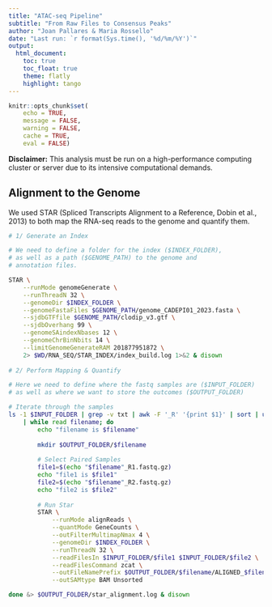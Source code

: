 ```yaml
---
title: "ATAC-seq Pipeline"
subtitle: "From Raw Files to Consensus Peaks"
author: "Joan Pallares & Maria Rossello"
date: "Last run: `r format(Sys.time(), '%d/%m/%Y')`"
output:
  html_document:
    toc: true
    toc_float: true
    theme: flatly
    highlight: tango
---
```


```r
knitr::opts_chunk$set(
	echo = TRUE,
	message = FALSE,
	warning = FALSE,
	cache = TRUE,
	eval = FALSE)
```

**Disclaimer:**
This analysis must be run on a high-performance computing cluster or server due to its intensive computational demands. 

## Alignment to the Genome

We used STAR (Spliced Transcripts Alignment to a Reference, Dobin et al., 2013) to both map the RNA-seq reads to the genome and quantify them.

```bash

# 1/ Generate an Index

# We need to define a folder for the index ($INDEX_FOLDER),
# as well as a path ($GENOME_PATH) to the genome and
# annotation files.

STAR \
    --runMode genomeGenerate \
    --runThreadN 32 \
    --genomeDir $INDEX_FOLDER \
    --genomeFastaFiles $GENOME_PATH/genome_CADEPI01_2023.fasta \
    --sjdbGTFfile $GENOME_PATH/clodip_v3.gtf \
    --sjdbOverhang 99 \
    --genomeSAindexNbases 12 \
    --genomeChrBinNbits 14 \
    --limitGenomeGenerateRAM 201877951872 \
    2> $WD/RNA_SEQ/STAR_INDEX/index_build.log 1>&2 & disown
    
# 2/ Perform Mapping & Quantify

# Here we need to define where the fastq samples are ($INPUT_FOLDER)
# as well as where we want to store the outcomes ($OUTPUT_FOLDER)

# Iterate through the samples
ls -1 $INPUT_FOLDER | grep -v txt | awk -F '_R' '{print $1}' | sort | uniq \
    | while read filename; do
        echo "filename is $filename"
        
        mkdir $OUTPUT_FOLDER/$filename
    
        # Select Paired Samples
        file1=$(echo "$filename"_R1.fastq.gz)
        echo "file1 is $file1"
        file2=$(echo "$filename"_R2.fastq.gz)
        echo "file2 is $file2"
    
        # Run Star
        STAR \
            --runMode alignReads \
            --quantMode GeneCounts \
            --outFilterMultimapNmax 4 \
            --genomeDir $INDEX_FOLDER \
            --runThreadN 32 \
            --readFilesIn $INPUT_FOLDER/$file1 $INPUT_FOLDER/$file2 \
            --readFilesCommand zcat \
            --outFileNamePrefix $OUTPUT_FOLDER/$filename/ALIGNED_$filename"_" \
            --outSAMtype BAM Unsorted

done &> $OUTPUT_FOLDER/star_alignment.log & disown
```
